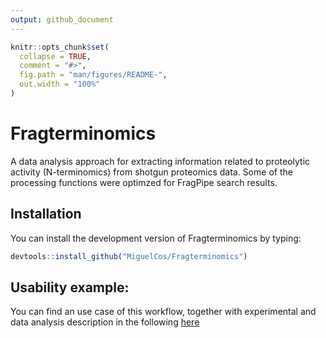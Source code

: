 ```yaml
---
output: github_document
---
```


<!-- README.md is generated from README.Rmd. Please edit that file -->

```r
knitr::opts_chunk$set(
  collapse = TRUE,
  comment = "#>",
  fig.path = "man/figures/README-",
  out.width = "100%"
)
```

# Fragterminomics

<!-- badges: start -->
<!-- badges: end -->

A data analysis approach for extracting information related to proteolytic activity (N-terminomics) from shotgun proteomics data. Some of the processing functions were optimzed for FragPipe search results.

## Installation

You can install the development version of Fragterminomics by typing:

``` r
devtools::install_github("MiguelCos/Fragterminomics")
```

## Usability example: 

You can find an use case of this workflow, together with experimental and data analysis description in the following [here](https://github.com/MiguelCos/Fragterminomics/blob/master/reproducible_report_pkd_mice_model.md)



